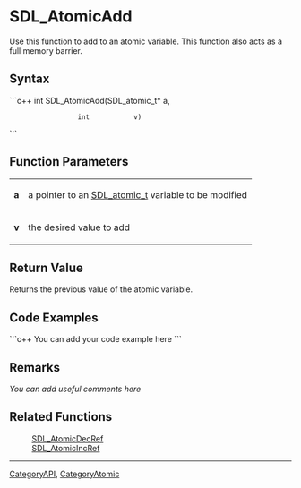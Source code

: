 <!-- pragma section-numbers off -->
<!-- pragma disable-camelcase -->

= SDL_AtomicAdd =
Use this function to add to an atomic variable. This function also acts as a full memory barrier.


== Syntax ==
```c++
int SDL_AtomicAdd(SDL_atomic_t* a,
                  int           v)
```

== Function Parameters ==
{|
|'''a'''
|a pointer to an [[SDL_atomic_t]] variable to be modified
|-
|'''v'''
|the desired value to add
|}

== Return Value ==
Returns the previous value of the atomic variable.

== Code Examples ==
```c++
You can add your code example here
```

== Remarks ==
''You can add useful comments here''

== Related Functions ==
:[[SDL_AtomicDecRef]]
:[[SDL_AtomicIncRef]]

----
[[CategoryAPI]], [[CategoryAtomic]]
